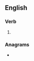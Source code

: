 ==English==

===Verb===
{{head|en|verb form}}

# {{en-third-person singular of|suffocate}}

===Anagrams===
* {{anagrams|en|offuscates}}